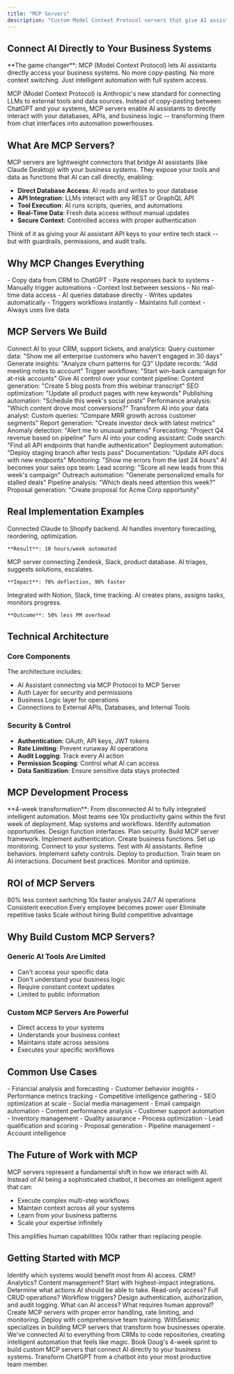 ```yaml
---
title: "MCP Servers"
description: "Custom Model Context Protocol servers that give AI assistants direct access to your business systems, turning LLMs into intelligent automation agents"
---
```


## Connect AI Directly to Your Business Systems

<Info>
  **The game changer**: MCP (Model Context Protocol) lets AI assistants directly access your business systems. No more copy-pasting. No more context switching. Just intelligent automation with full system access.
</Info>

MCP (Model Context Protocol) is Anthropic's new standard for connecting LLMs to external tools and data sources. Instead of copy-pasting between ChatGPT and your systems, MCP servers enable AI assistants to directly interact with your databases, APIs, and business logic -- transforming them from chat interfaces into automation powerhouses.

## What Are MCP Servers?

MCP servers are lightweight connectors that bridge AI assistants (like Claude Desktop) with your business systems. They expose your tools and data as functions that AI can call directly, enabling:

- **Direct Database Access**: AI reads and writes to your database
- **API Integration**: LLMs interact with any REST or GraphQL API
- **Tool Execution**: AI runs scripts, queries, and automations
- **Real-Time Data**: Fresh data access without manual updates
- **Secure Context**: Controlled access with proper authentication

Think of it as giving your AI assistant API keys to your entire tech stack -- but with guardrails, permissions, and audit trails.

## Why MCP Changes Everything

<Tabs>
  <Tab title="Before MCP">
    <Icon icon="clipboard" />
    - Copy data from CRM to ChatGPT
    - Paste responses back to systems
    - Manually trigger automations
    - Context lost between sessions
    - No real-time data access
  </Tab>
  <Tab title="After MCP">
    <Icon icon="link" />
    - AI queries database directly
    - Writes updates automatically
    - Triggers workflows instantly
    - Maintains full context
    - Always uses live data
  </Tab>
</Tabs>

## MCP Servers We Build

<AccordionGroup>
  <Accordion title="Customer Intelligence Server">
    Connect AI to your CRM, support tickets, and analytics:
    <Check>Query customer data: "Show me all enterprise customers who haven't engaged in 30 days"</Check>
    <Check>Generate insights: "Analyze churn patterns for Q3"</Check>
    <Check>Update records: "Add meeting notes to account"</Check>
    <Check>Trigger workflows: "Start win-back campaign for at-risk accounts"</Check>
  </Accordion>
  <Accordion title="Content Operations Server">
    Give AI control over your content pipeline:
    <Check>Content generation: "Create 5 blog posts from this webinar transcript"</Check>
    <Check>SEO optimization: "Update all product pages with new keywords"</Check>
    <Check>Publishing automation: "Schedule this week's social posts"</Check>
    <Check>Performance analysis: "Which content drove most conversions?"</Check>
  </Accordion>
  <Accordion title="Analytics & Reporting Server">
    Transform AI into your data analyst:
    <Check>Custom queries: "Compare MRR growth across customer segments"</Check>
    <Check>Report generation: "Create investor deck with latest metrics"</Check>
    <Check>Anomaly detection: "Alert me to unusual patterns"</Check>
    <Check>Forecasting: "Project Q4 revenue based on pipeline"</Check>
  </Accordion>
  <Accordion title="Development Tools Server">
    Turn AI into your coding assistant:
    <Check>Code search: "Find all API endpoints that handle authentication"</Check>
    <Check>Deployment automation: "Deploy staging branch after tests pass"</Check>
    <Check>Documentation: "Update API docs with new endpoints"</Check>
    <Check>Monitoring: "Show me errors from the last 24 hours"</Check>
  </Accordion>
  <Accordion title="Sales Operations Server">
    AI becomes your sales ops team:
    <Check>Lead scoring: "Score all new leads from this week's campaign"</Check>
    <Check>Outreach automation: "Generate personalized emails for stalled deals"</Check>
    <Check>Pipeline analysis: "Which deals need attention this week?"</Check>
    <Check>Proposal generation: "Create proposal for Acme Corp opportunity"</Check>
  </Accordion>
</AccordionGroup>

## Real Implementation Examples

<CardGroup cols={3}>
  <Card title="E-commerce Intelligence" icon="shopping-cart">
    Connected Claude to Shopify backend. AI handles inventory forecasting, reordering, optimization.

    **Result**: 10 hours/week automated
  </Card>
  <Card title="B2B Support Automation" icon="headset">
    MCP server connecting Zendesk, Slack, product database. AI triages, suggests solutions, escalates.

    **Impact**: 70% deflection, 90% faster
  </Card>
  <Card title="Agency Project AI" icon="tasks">
    Integrated with Notion, Slack, time tracking. AI creates plans, assigns tasks, monitors progress.

    **Outcome**: 50% less PM overhead
  </Card>
</CardGroup>

## Technical Architecture

### Core Components

The architecture includes:
- AI Assistant connecting via MCP Protocol to MCP Server
- Auth Layer for security and permissions
- Business Logic layer for operations
- Connections to External APIs, Databases, and Internal Tools

### Security & Control

- **Authentication**: OAuth, API keys, JWT tokens
- **Rate Limiting**: Prevent runaway AI operations
- **Audit Logging**: Track every AI action
- **Permission Scoping**: Control what AI can access
- **Data Sanitization**: Ensure sensitive data stays protected

## MCP Development Process

<Warning>
  **4-week transformation**: From disconnected AI to fully integrated intelligent automation. Most teams see 10x productivity gains within the first week of deployment.
</Warning>

<Steps>
  <Step title="Week 1: Discovery & Design">
    Map systems and workflows. Identify automation opportunities. Design function interfaces. Plan security.
  </Step>
  <Step title="Week 2: Core Development">
    Build MCP server framework. Implement authentication. Create business functions. Set up monitoring.
  </Step>
  <Step title="Week 3: Integration & Testing">
    Connect to your systems. Test with AI assistants. Refine behaviors. Implement safety controls.
  </Step>
  <Step title="Week 4: Deployment & Training">
    Deploy to production. Train team on AI interactions. Document best practices. Monitor and optimize.
  </Step>
</Steps>

## ROI of MCP Servers

<CardGroup cols={2}>
  <Card title="Immediate Benefits" icon="lightning-bolt" color="#16a34a">
    <Check>80% less context switching</Check>
    <Check>10x faster analysis</Check>
    <Check>24/7 AI operations</Check>
    <Check>Consistent execution</Check>
  </Card>
  <Card title="Long-Term Value" icon="trending-up" color="#0285c7">
    <Check>Every employee becomes power user</Check>
    <Check>Eliminate repetitive tasks</Check>
    <Check>Scale without hiring</Check>
    <Check>Build competitive advantage</Check>
  </Card>
</CardGroup>

## Why Build Custom MCP Servers?

### Generic AI Tools Are Limited
- Can't access your specific data
- Don't understand your business logic
- Require constant context updates
- Limited to public information

### Custom MCP Servers Are Powerful
- Direct access to your systems
- Understands your business context
- Maintains state across sessions
- Executes your specific workflows

## Common Use Cases

<Tabs>
  <Tab title="Data & Analytics">
    <Icon icon="chart-bar" />
    - Financial analysis and forecasting
    - Customer behavior insights
    - Performance metrics tracking
    - Competitive intelligence gathering
  </Tab>
  <Tab title="Content & Marketing">
    <Icon icon="bullhorn" />
    - SEO optimization at scale
    - Social media management
    - Email campaign automation
    - Content performance analysis
  </Tab>
  <Tab title="Operations & Support">
    <Icon icon="cogs" />
    - Customer support automation
    - Inventory management
    - Quality assurance
    - Process optimization
  </Tab>
  <Tab title="Sales & Growth">
    <Icon icon="rocket" />
    - Lead qualification and scoring
    - Proposal generation
    - Pipeline management
    - Account intelligence
  </Tab>
</Tabs>

## The Future of Work with MCP

MCP servers represent a fundamental shift in how we interact with AI. Instead of AI being a sophisticated chatbot, it becomes an intelligent agent that can:

- Execute complex multi-step workflows
- Maintain context across all your systems
- Learn from your business patterns
- Scale your expertise infinitely

This amplifies human capabilities 100x rather than replacing people.

## Getting Started with MCP

<AccordionGroup>
  <Accordion title="Assess Your Systems">
    Identify which systems would benefit most from AI access. CRM? Analytics? Content management? Start with highest-impact integrations.
  </Accordion>
  <Accordion title="Define AI Capabilities">
    Determine what actions AI should be able to take. Read-only access? Full CRUD operations? Workflow triggers?
  </Accordion>
  <Accordion title="Plan Security Model">
    Design authentication, authorization, and audit logging. What can AI access? What requires human approval?
  </Accordion>
  <Accordion title="Build and Deploy">
    Create MCP servers with proper error handling, rate limiting, and monitoring. Deploy with comprehensive team training.
  </Accordion>
</AccordionGroup>

<Note>
  WithSeismic specializes in building MCP servers that transform how businesses operate. We've connected AI to everything from CRMs to code repositories, creating intelligent automation that feels like magic.
</Note>

<Card title="Build Your MCP Server" icon="robot" href="/quickstart">
  Book Doug's 4-week sprint to build custom MCP servers that connect AI directly to your business systems. Transform ChatGPT from a chatbot into your most productive team member.
</Card>